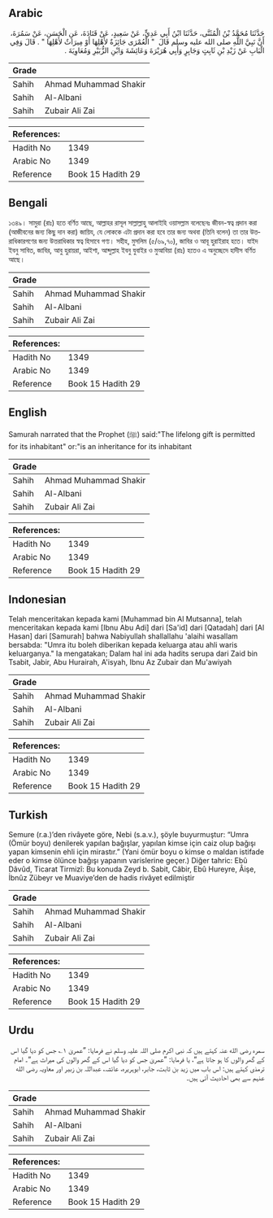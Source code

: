 ## Arabic


<div dir="rtl" lang="ar" style={{fontSize:'larger',backgroundColor:'#f8f9fa',padding:20}}>
حَدَّثَنَا مُحَمَّدُ بْنُ الْمُثَنَّى، حَدَّثَنَا ابْنُ أَبِي عَدِيٍّ، عَنْ سَعِيدٍ، عَنْ قَتَادَةَ، عَنِ الْحَسَنِ، عَنْ سَمُرَةَ، أَنَّ نَبِيَّ اللَّهِ صلى الله عليه وسلم قَالَ ‏ "‏ الْعُمْرَى جَائِزَةٌ لأَهْلِهَا أَوْ مِيرَاثٌ لأَهْلِهَا ‏"‏ ‏.‏ قَالَ وَفِي الْبَابِ عَنْ زَيْدِ بْنِ ثَابِتٍ وَجَابِرٍ وَأَبِي هُرَيْرَةَ وَعَائِشَةَ وَابْنِ الزُّبَيْرِ وَمُعَاوِيَةَ ‏.‏
</div>
<div style={{backgroundColor:'#f8f9fa',padding:20, marginBottom: 10}}><table> <thead> <tr> <th>Grade</th> <th></th> </tr> </thead> <tbody> <tr><td>Sahih</td><td>Ahmad Muhammad Shakir</td></tr><tr><td>Sahih</td><td>Al-Albani</td></tr><tr><td>Sahih</td><td>Zubair Ali Zai</td></tr></tbody></table><table> <thead> <tr> <th>References:</th> <th></th> </tr> </thead> <tbody><tr><td>Hadith No</td><td>1349</td></tr><tr><td>Arabic No</td><td>1349</td></tr><tr><td>Reference</td><td>Book 15 Hadith 29</td></tr></tbody></table></div>

## Bengali


<div dir="ltr" lang="bn" style={{fontSize:'larger',backgroundColor:'#f8f9fa',padding:20}}>
১৩৪৯। সামুরা (রাঃ) হতে বর্ণিত আছে, আল্লাহর রাসূল সাল্লাল্লাহু আলাইহি ওয়াসল্লাম বলেছেনঃ জীবন-স্বত্ব প্রদান করা (আজীবনের জন্য কিছু দান করা) জায়িয, যে লোককে এটা প্রদান করা হবে তার জন্য অথবা (তিনি বলেন) তা তার উত্তরাধিকারগণের জন্য উত্তরাধিকার স্বত্ব হিসাবে গণ্য। সহীহ, মুসলিম (৫/৬৯,৭০), জাবির ও আবূ হুরাইরাহ হতে। যাইদ ইবনু সাবিত, জাবির, আবু হুরায়রা, আইশা, আব্দুল্লাহ ইবনু যুবাইর ও মুআবিয়া (রাঃ) হতেও এ অনুচ্ছেদে হাদীস বর্ণিত আছে।
</div>
<div style={{backgroundColor:'#f8f9fa',padding:20, marginBottom: 10}}><table> <thead> <tr> <th>Grade</th> <th></th> </tr> </thead> <tbody> <tr><td>Sahih</td><td>Ahmad Muhammad Shakir</td></tr><tr><td>Sahih</td><td>Al-Albani</td></tr><tr><td>Sahih</td><td>Zubair Ali Zai</td></tr></tbody></table><table> <thead> <tr> <th>References:</th> <th></th> </tr> </thead> <tbody><tr><td>Hadith No</td><td>1349</td></tr><tr><td>Arabic No</td><td>1349</td></tr><tr><td>Reference</td><td>Book 15 Hadith 29</td></tr></tbody></table></div>

## English


<div dir="ltr" lang="en" style={{fontSize:'larger',backgroundColor:'#f8f9fa',padding:20}}>
Samurah narrated that the Prophet (ﷺ) said:"The lifelong gift is permitted for its inhabitant" or:"is an inheritance for its inhabitant
</div>
<div style={{backgroundColor:'#f8f9fa',padding:20, marginBottom: 10}}><table> <thead> <tr> <th>Grade</th> <th></th> </tr> </thead> <tbody> <tr><td>Sahih</td><td>Ahmad Muhammad Shakir</td></tr><tr><td>Sahih</td><td>Al-Albani</td></tr><tr><td>Sahih</td><td>Zubair Ali Zai</td></tr></tbody></table><table> <thead> <tr> <th>References:</th> <th></th> </tr> </thead> <tbody><tr><td>Hadith No</td><td>1349</td></tr><tr><td>Arabic No</td><td>1349</td></tr><tr><td>Reference</td><td>Book 15 Hadith 29</td></tr></tbody></table></div>

## Indonesian


<div dir="ltr" lang="id" style={{fontSize:'larger',backgroundColor:'#f8f9fa',padding:20}}>
Telah menceritakan kepada kami [Muhammad bin Al Mutsanna], telah menceritakan kepada kami [Ibnu Abu Adi] dari [Sa'id] dari [Qatadah] dari [Al Hasan] dari [Samurah] bahwa Nabiyullah shallallahu 'alaihi wasallam bersabda: "Umra itu boleh diberikan kepada keluarga atau ahli waris keluarganya." Ia mengatakan; Dalam hal ini ada hadits serupa dari Zaid bin Tsabit, Jabir, Abu Hurairah, A'isyah, Ibnu Az Zubair dan Mu'awiyah
</div>
<div style={{backgroundColor:'#f8f9fa',padding:20, marginBottom: 10}}><table> <thead> <tr> <th>Grade</th> <th></th> </tr> </thead> <tbody> <tr><td>Sahih</td><td>Ahmad Muhammad Shakir</td></tr><tr><td>Sahih</td><td>Al-Albani</td></tr><tr><td>Sahih</td><td>Zubair Ali Zai</td></tr></tbody></table><table> <thead> <tr> <th>References:</th> <th></th> </tr> </thead> <tbody><tr><td>Hadith No</td><td>1349</td></tr><tr><td>Arabic No</td><td>1349</td></tr><tr><td>Reference</td><td>Book 15 Hadith 29</td></tr></tbody></table></div>

## Turkish


<div dir="ltr" lang="tr" style={{fontSize:'larger',backgroundColor:'#f8f9fa',padding:20}}>
Semure (r.a.)’den rivâyete göre, Nebi (s.a.v.), şöyle buyurmuştur: “Umra (Ömür boyu) denilerek yapılan bağışlar, yapılan kimse için caiz olup bağışı yapan kimsenin ehli için mirastır.” (Yani ömür boyu o kimse o maldan istifade eder o kimse ölünce bağışı yapanın varislerine geçer.) Diğer tahric: Ebû Dâvûd, Ticarat Tirmizî: Bu konuda Zeyd b. Sabit, Câbir, Ebû Hureyre, Âişe, İbnûz Zübeyr ve Muaviye’den de hadis rivâyet edilmiştir
</div>
<div style={{backgroundColor:'#f8f9fa',padding:20, marginBottom: 10}}><table> <thead> <tr> <th>Grade</th> <th></th> </tr> </thead> <tbody> <tr><td>Sahih</td><td>Ahmad Muhammad Shakir</td></tr><tr><td>Sahih</td><td>Al-Albani</td></tr><tr><td>Sahih</td><td>Zubair Ali Zai</td></tr></tbody></table><table> <thead> <tr> <th>References:</th> <th></th> </tr> </thead> <tbody><tr><td>Hadith No</td><td>1349</td></tr><tr><td>Arabic No</td><td>1349</td></tr><tr><td>Reference</td><td>Book 15 Hadith 29</td></tr></tbody></table></div>

## Urdu


<div dir="rtl" lang="ur" style={{fontSize:'larger',backgroundColor:'#f8f9fa',padding:20}}>
سمرہ رضی الله عنہ کہتے ہیں کہ نبی اکرم صلی اللہ علیہ وسلم نے فرمایا: ”عمریٰ ۱؎ جس کو دیا گیا اس کے گھر والوں کا ہو جاتا ہے“، یا فرمایا: ”عمریٰ جس کو دیا گیا اس کے گھر والوں کی میراث ہے“۔ امام ترمذی کہتے ہیں: اس باب میں زید بن ثابت، جابر، ابوہریرہ، عائشہ، عبداللہ بن زبیر اور معاویہ رضی الله عنہم سے بھی احادیث آئی ہیں۔
</div>
<div style={{backgroundColor:'#f8f9fa',padding:20, marginBottom: 10}}><table> <thead> <tr> <th>Grade</th> <th></th> </tr> </thead> <tbody> <tr><td>Sahih</td><td>Ahmad Muhammad Shakir</td></tr><tr><td>Sahih</td><td>Al-Albani</td></tr><tr><td>Sahih</td><td>Zubair Ali Zai</td></tr></tbody></table><table> <thead> <tr> <th>References:</th> <th></th> </tr> </thead> <tbody><tr><td>Hadith No</td><td>1349</td></tr><tr><td>Arabic No</td><td>1349</td></tr><tr><td>Reference</td><td>Book 15 Hadith 29</td></tr></tbody></table></div>